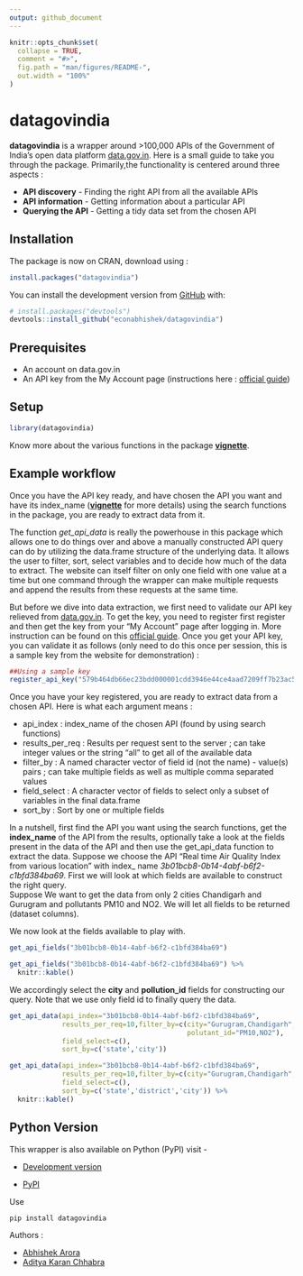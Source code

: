 ```yaml
---
output: github_document
---
```


<!-- README.md is generated from README.Rmd. Please edit that file -->

```r
knitr::opts_chunk$set(
  collapse = TRUE,
  comment = "#>",
  fig.path = "man/figures/README-",
  out.width = "100%"
)
```



# datagovindia


**datagovindia** is a wrapper around >100,000 APIs of the Government of India's open
data platform [data.gov.in](https://data.gov.in/ogpl_apis). Here is a small guide
to take you through the package.  Primarily,the functionality is centered around
three aspects :  

* **API discovery** - Finding the right API from all the available APIs
* **API information** - Getting information about a particular API 
* **Querying the API** - Getting a tidy data set from the chosen API

## Installation
The package is now on CRAN, download using : 
```r
install.packages("datagovindia")
```



You can install the development version from [GitHub](https://github.com/econabhishek/datagovindia) with:

``` r
# install.packages("devtools")
devtools::install_github("econabhishek/datagovindia")
```
## Prerequisites 

* An account on data.gov.in
* An API key from the My Account page (instructions here : [official guide](https://data.gov.in/help/how-use-datasets-apis))


## Setup
```r
library(datagovindia)

```


Know more about the various functions in the package [**vignette**](https://cran.r-project.org/package=datagovindia/vignettes/datagovindia_vignette.html).

## Example workflow

Once you have the API key ready, and have chosen the API you want and have its 
index_name ([**vignette**](https://cran.r-project.org/package=datagovindia/vignettes/datagovindia_vignette.html) for more details) using the search functions in the
package, you are ready to extract data from it. 


The function *get_api_data* is really the powerhouse in this package which allows 
one to do things over and above a manually constructed API query can do by utilizing
the data.frame structure of the underlying data. It allows the user to filter, sort, 
select variables and to decide how much of the data to extract. The website can itself 
filter on only one field with one value at a time but one command through the wrapper
can make multiple requests and append the results from these requests at the same time.  

But before we dive into data extraction, we first need to validate our API key relieved 
from [data.gov.in](https://data.gov.in/ogpl_apis). To get the key, you need to register first register and then get the key from your "My Account" page after logging in.
More instruction can be found on this [official guide](https://data.gov.in/help/how-use-datasets-apis). Once you get your API key, you 
can validate it as follows (only need to do this once per session, this is a sample
key from the website for demonstration) :

```r
##Using a sample key
register_api_key("579b464db66ec23bdd000001cdd3946e44ce4aad7209ff7b23ac571b")

```

Once you have your key registered, you are ready to extract data from a chosen API.
Here is what each argument means :  

* api_index : index_name of the chosen API (found by using search functions)
* results_per_req : Results per request sent to the server ; can take integer values or the string "all" to get all of the available data
* filter_by : A named character vector of field id (not the name) - value(s) pairs ; can take multiple fields as well as multiple comma separated values
* field_select : A character vector of fields to select only a subset of variables in the final data.frame
* sort_by : Sort by one or multiple fields


In a nutshell, first find the API you want using the search functions, get the **index_name** of the API from the results, optionally take a look at the fields present in the data of the API and then use the get_api_data function to extract the data. 
Suppose we choose the API "Real time Air Quality Index from various location" with index_ name *3b01bcb8-0b14-4abf-b6f2-c1bfd384ba69*. First we will look at which fields are available to construct the right query.  
Suppose We want to get the data from only 2 cities Chandigarh and Gurugram and pollutants PM10 and NO2. We will let all fields to be returned (dataset columns).

We now look at the fields available to play with. 

```r
get_api_fields("3b01bcb8-0b14-4abf-b6f2-c1bfd384ba69")
```

```r
get_api_fields("3b01bcb8-0b14-4abf-b6f2-c1bfd384ba69") %>% 
  knitr::kable()
```

We accordingly select the **city** and **pollution_id** fields for constructing our query. 
Note that we use only field id to finally query the data.

```r

get_api_data(api_index="3b01bcb8-0b14-4abf-b6f2-c1bfd384ba69",
             results_per_req=10,filter_by=c(city="Gurugram,Chandigarh",
                                            polutant_id="PM10,NO2"),
             field_select=c(),
             sort_by=c('state','city'))
```

```r

get_api_data(api_index="3b01bcb8-0b14-4abf-b6f2-c1bfd384ba69",
             results_per_req=10,filter_by=c(city="Gurugram,Chandigarh",                                 pollutant_id="PM10,NO2"),
             field_select=c(),
             sort_by=c('state','district','city')) %>% 
  knitr::kable()
```

## **Python Version**
 
   
 This wrapper is also available on Python (PyPI) visit -
   
* [Development version](https://github.com/addypy/datagovindia)

* [PyPI](https://pypi.org/project/datagovindia/)

Use 
```python
pip install datagovindia
```
 Authors :


* [Abhishek Arora](https://github.com/econabhishek)
* [Aditya Karan Chhabra](https://github.com/addypy)

 


